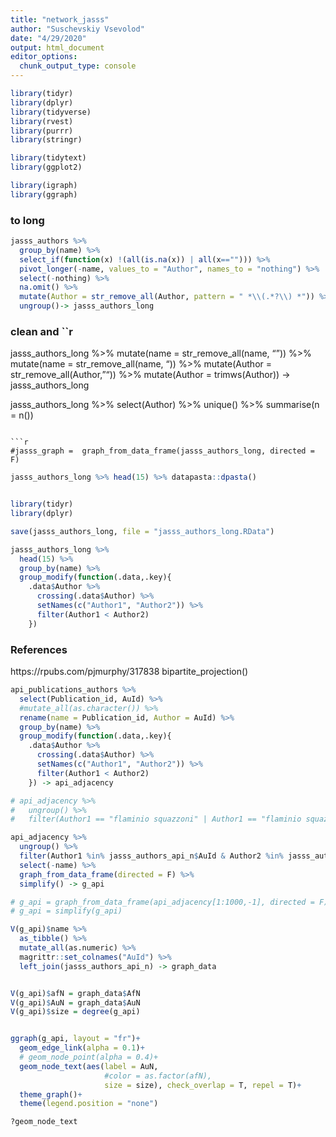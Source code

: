 ```yaml
---
title: "network_jasss"
author: "Suschevskiy Vsevolod"
date: "4/29/2020"
output: html_document
editor_options: 
  chunk_output_type: console
---
```


```r
library(tidyr)
library(dplyr)
library(tidyverse)
library(rvest)
library(purrr)
library(stringr)

library(tidytext)
library(ggplot2)

library(igraph)
library(ggraph)

```


### to long

```r
jasss_authors %>% 
  group_by(name) %>% 
  select_if(function(x) !(all(is.na(x)) | all(x==""))) %>% 
  pivot_longer(-name, values_to = "Author", names_to = "nothing") %>% 
  select(-nothing) %>% 
  na.omit() %>% 
  mutate(Author = str_remove_all(Author, pattern = " *\\(.*?\\) *")) %>% 
  ungroup()-> jasss_authors_long
```

### clean \n and \t

```r
jasss_authors_long %>% 
  mutate(name = str_remove_all(name, "\n")) %>% 
  mutate(name = str_remove_all(name, "\t")) %>% 
  mutate(Author = str_remove_all(Author, "\n")) %>% 
  mutate(Author = trimws(Author))  -> jasss_authors_long

jasss_authors_long %>% select(Author) %>% unique() %>% summarise(n = n())
```

```r
#jasss_graph =  graph_from_data_frame(jasss_authors_long, directed = F)
```

```r
jasss_authors_long %>% head(15) %>% datapasta::dpasta()


library(tidyr)
library(dplyr)

save(jasss_authors_long, file = "jasss_authors_long.RData")

jasss_authors_long %>% 
  head(15) %>% 
  group_by(name) %>% 
  group_modify(function(.data,.key){
    .data$Author %>% 
      crossing(.data$Author) %>% 
      setNames(c("Author1", "Author2")) %>% 
      filter(Author1 < Author2)
    })

```

### References

https://rpubs.com/pjmurphy/317838
bipartite_projection()


```r



api_publications_authors %>% 
  select(Publication_id, AuId) %>%
  #mutate_all(as.character()) %>% 
  rename(name = Publication_id, Author = AuId) %>% 
  group_by(name) %>% 
  group_modify(function(.data,.key){
    .data$Author %>% 
      crossing(.data$Author) %>% 
      setNames(c("Author1", "Author2")) %>% 
      filter(Author1 < Author2)
    }) -> api_adjacency
```

```r

# api_adjacency %>% 
#   ungroup() %>% 
#   filter(Author1 == "flaminio squazzoni" | Author1 == "flaminio squazzoni") %>% head(50) -> bois_temp

api_adjacency %>% 
  ungroup() %>% 
  filter(Author1 %in% jasss_authors_api_n$AuId & Author2 %in% jasss_authors_api_n$AuId) %>% 
  select(-name) %>% 
  graph_from_data_frame(directed = F) %>% 
  simplify() -> g_api

# g_api = graph_from_data_frame(api_adjacency[1:1000,-1], directed = F)
# g_api = simplify(g_api)

V(g_api)$name %>% 
  as_tibble() %>% 
  mutate_all(as.numeric) %>% 
  magrittr::set_colnames("AuId") %>% 
  left_join(jasss_authors_api_n) -> graph_data


V(g_api)$afN = graph_data$AfN
V(g_api)$AuN = graph_data$AuN
V(g_api)$size = degree(g_api)


ggraph(g_api, layout = "fr")+
  geom_edge_link(alpha = 0.1)+
  # geom_node_point(alpha = 0.4)+
  geom_node_text(aes(label = AuN, 
                     #color = as.factor(afN), 
                     size = size), check_overlap = T, repel = T)+
  theme_graph()+
  theme(legend.position = "none")

?geom_node_text
```



